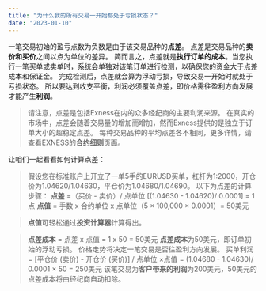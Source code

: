 ```yaml
---
title: "为什么我的所有交易一开始都处于亏损状态？"
date: "2023-01-10"
---
```


<Ads></Ads> 

一笔交易初始的盈亏点数为负数是由于该交易品种的**点差**。 点差是交易品种的**卖价和买价**之间以点为单位的差异。 简而言之，点差就是**执行订单的成本**。当您执行一笔买单或卖单时，系统会单独对该笔订单进行检测，以确保您的资金大于点差成本和保证金。 完成检测后，点差就会算为浮动亏损，导致交易一开始时就处于亏损状态。 所以要达到收支平衡，利润必须覆盖点差，即价格需往盈利方向发展才能产生**利润**。

> 请注意，点差是包括Exness在内的众多经纪商的主要利润来源。 在真实的市场中，点差会随着交易量的增加而增加，然而Exness提供的是独立于订单大小的超稳定点差。 每种交易品种的平均点差各不相同，更多详情，请查看EXNESS的**合约细则**页面。

让咱们一起看看如何计算点差：

> 假设您在标准账户上开立了一单5手的EURUSD买单，杠杆为1:2000，开仓价为1.04620/1.04630，平仓价为1.04680/1.04690。
> 以下为点差的计算步骤：
> **点差** =（买价 - 卖价）/ 点单位 [(1.04630 - 1.04620)/ 0.0001] = 1点
> **点值** = 手数 x 合约单位 x 点单位（5 × 100,000 × 0.0001）= 50美元

> **点值**可轻松通过**投资计算器**计算得出。

> **点差成本** = 点差 x 点值 = 1 x 50 = 50美元
> **点差成本**为50美元，即订单初始的浮动亏损。
> 价格走势将决定一笔交易是否往盈利方向发展。
> 买单利润 = [平仓价 (卖价) - 开仓价 (买价)] / 点单位 ×点值 = (1.04680 - 1.04630)/ 0.0001 × 50 = 250美元
> 该笔交易为**客户带来的利润**为200美元，50美元的点差成本将由经纪商自动扣除。
